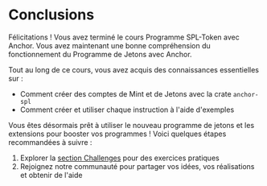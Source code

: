
# Conclusions

Félicitations ! Vous avez terminé le cours Programme SPL-Token avec Anchor. Vous avez maintenant une bonne compréhension du fonctionnement du Programme de Jetons avec Anchor.

<ArticleSection name="Ce que vous avez appris" id="what-you-learned" level="h2" />

Tout au long de ce cours, vous avez acquis des connaissances essentielles sur :
- Comment créer des comptes de Mint et de Jetons avec la crate `anchor-spl`
- Comment créer et utiliser chaque instruction à l'aide d'exemples

<ArticleSection name="Prochaines étapes" id="next-steps" level="h2" />

Vous êtes désormais prêt à utiliser le nouveau programme de jetons et les extensions pour booster vos programmes ! Voici quelques étapes recommandées à suivre :

1. Explorer la [section Challenges](/en/challenges) pour des exercices pratiques
2. Rejoignez notre communauté pour partager vos idées, vos réalisations et obtenir de l'aide
